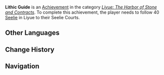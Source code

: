 {{Achievement Infobox
|title        = Lithic Guide
|id           = 80048
|order id     = 0048
|category     = Liyue: The Harbor of Stone and Contracts
|description  = Follow 40 [[Seelie]] in Liyue to their Seelie Courts (The Chasm is counted separately).
|requirements = 
|primogems    = 10
|tracking     = Tracks the amount of Seelie found in Liyue.
|topic        = Seelie
|set          = Lithic Guide
|tier         = 2
|tiers_total  = 3
|tier1        = Lithic Guide (Tier 1)
|tier2        = Lithic Guide (Tier 2)
|tier3        = Lithic Guide (Tier 3)
|prev         = Lithic Guide (Tier 1)
|next         = Lithic Guide (Tier 3)
}}
'''Lithic Guide''' is an [[Achievement]] in the category ''[[Liyue: The Harbor of Stone and Contracts]]''. To complete this achievement, the player needs to follow 40 [[Seelie]] in Liyue to their Seelie Courts.
<!--
==Trivia==

==Video Guides==
{{EVT
|video1   = 
|caption1 = 
}}
-->
==Other Languages==
{{Transclude|Lithic Guide|Other Languages}}

==Change History==
{{Change History|1.0}}
<!--
==References==
{{Reflist}}
-->
==Navigation==
{{Achievement Navbox|Liyue: The Harbor of Stone and Contracts}}